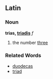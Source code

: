 ==Latin==
===Noun===
'''trias, [[Wiktionary Appendix:Latin third declension|triadis]]''' ''f''

#the number [[three]]
===Related Words===
*[[duodecas]]
*[[triad]]